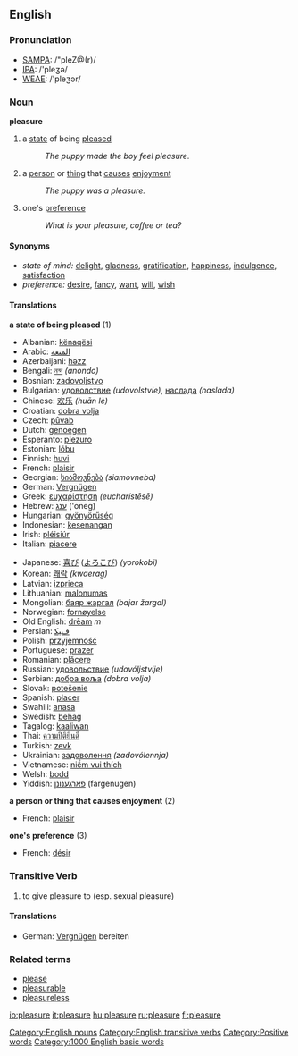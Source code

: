 ==English==

===Pronunciation===
*[[SAMPA]]: /"pleZ@(r)/
*[[IPA]]: /'pleʒə/
*[[WEAE]]: /'pleʒər/

===Noun===
'''pleasure'''

# a [[state]] of being [[please]]d
#: ''The puppy made the boy feel pleasure.''
# a [[person]] or [[thing]] that [[cause]]s [[enjoyment]]
#: ''The puppy was a pleasure.''
# one's [[preference]]
#: ''What is your pleasure, coffee or tea?''

====Synonyms====
*''state of mind:'' [[delight]], [[gladness]], [[gratification]], [[happiness]], [[indulgence]], [[satisfaction]]
* ''preference:'' [[desire]], [[fancy]], [[want]], [[will]], [[wish]]

====Translations====
'''a state of being pleased''' (1)
{{top}}
*Albanian: [[kënaqësi]]
*Arabic: [[المتعة]]
*Azerbaijani: [[həzz]]
*Bengali: [[নন্দ]] ''(anondo)''
*Bosnian: [[zadovoljstvo]]
*Bulgarian: [[удоволствие]] ''(udovolstvie)'', [[наслада]] ''(naslada)''
*Chinese: [[欢乐]] ''(huān lè)''
*Croatian: [[dobra volja]]
*Czech: [[půvab]]
*Dutch: [[genoegen]]
*Esperanto: [[plezuro]]
*Estonian: [[lõbu]]
*Finnish: [[huvi]]
*French: [[plaisir]]
*Georgian: [[სიამოვნება]] ''(siamovneba)''
*German: [[Vergnügen]]
*Greek: [[ευχαρίστηση]] ''(eucharístēsē)''
*Hebrew: [[ענג]] ('oneg)
*Hungarian: [[gyönyörűség]]
*Indonesian: [[kesenangan]]
*Irish: [[pléisiúr]]
*Italian: [[piacere]]
{{mid}}
*Japanese: [[喜び]] ([[よろこび]]) ''(yorokobi)''
*Korean: [[쾌락]] ''(kwaerag)''
*Latvian: [[izprieca]]
*Lithuanian: [[malonumas]]
*Mongolian: [[баяр жаргал]] ''(bajar žargal)''
*Norwegian: [[fornøyelse]]
*Old English: [[dream#Old English|drēam]] ''m''
*Persian: [[ﻑﻴﻜ]]
*Polish: [[przyjemność]]
*Portuguese: [[prazer]]
*Romanian: [[plăcere]]
*Russian: [[удовольствие]] ''(udovóljstvije)''
*Serbian: [[добра воља]] ''(dobra volja)''
*Slovak: [[potešenie]]
*Spanish: [[placer]]
*Swahili: [[anasa]]
*Swedish: [[behag]]
*Tagalog: [[kaaliwan]]
*Thai: [[ความปิติยินดี]]
*Turkish: [[zevk]]
*Ukrainian: [[задоволення]] ''(zadovólennja)''
*Vietnamese: [[niềm vui thích]]
*Welsh: [[bodd]]
*Yiddish: [[פארגענונן]] (fargenugen)
{{bottom}}

'''a person or thing that causes enjoyment''' (2)
{{top}}
*French: [[plaisir]] {{m}}
{{mid}}
{{bottom}}

'''one's preference''' (3)
{{top}}
*French: [[désir]] {{m}}
{{mid}}
{{bottom}}

===Transitive Verb===
{{en-infl-reg-other-e|pleasur|e}}

# to give pleasure to (esp. sexual pleasure)

====Translations====
*German: [[Vergnügen]] bereiten

===Related terms===
* [[please]] {{pos_v}}
* [[pleasurable]]
* [[pleasureless]]

[[Category:English nouns]]
[[Category:English transitive verbs]]
[[Category:Positive words]]
[[Category:1000 English basic words]]

[[io:pleasure]]
[[it:pleasure]]
[[hu:pleasure]]
[[ru:pleasure]]
[[fi:pleasure]]